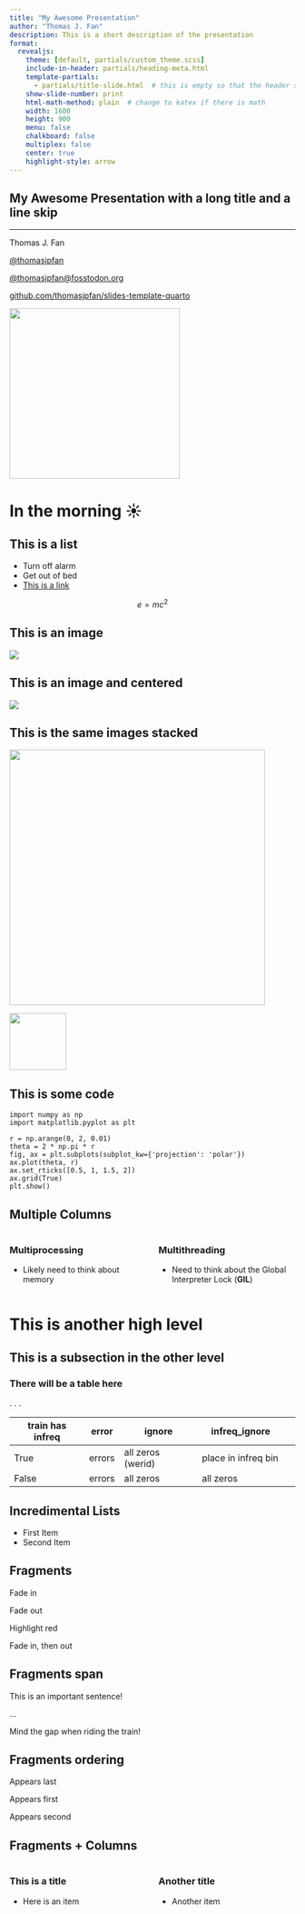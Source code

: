 ```yaml
---
title: "My Awesome Presentation"
author: "Thomas J. Fan"
description: This is a short description of the presentation
format:
  revealjs:
    theme: [default, partials/custom_theme.scss]
    include-in-header: partials/heading-meta.html
    template-partials:
      - partials/title-slide.html  # this is empty so that the header slide is defined below
    show-slide-number: print
    html-math-method: plain  # change to katex if there is math
    width: 1600
    height: 900
    menu: false
    chalkboard: false
    multiplex: false
    center: true
    highlight-style: arrow
---
```


<section class="header-slide">
<h2 class="title">My Awesome Presentation with a long title and a line skip</h2>

<hr></hr>
<p class="author">Thomas J. Fan</p>
<p><a href="https://www.github.com/thomasjpfan" class="icon"><i class="fa-brands fa-github" aria-label="github" target="_blank" rel="noopener"></i></a> <a href="https://www.&#64;twitter.com/thomasjpfan" class="icon"><i class="fa-brands fa-twitter" aria-label="twitter" target="_blank" rel="noopener"></i> </a> <a href="https://www.github.com/thomasjpfan" class="social-media" target="_blank" rel="noopener"> &#64;thomasjpfan</a></p>
<p><a href="https://fosstodon.org/@thomasjpfan" class="icon"><i class="fa-brands fa-mastodon" aria-label="mastodon" target="_blank" rel="noopener"></i> &#64;thomasjpfan&#64;fosstodon.org</a></p>
<p><a href="https://www.github.com/thomasjpfan/slides-template-quarto" class="talk-link">github.com/thomasjpfan/slides-template-quarto</a></p>
![](images/favicon_org.png){.absolute right=0 width=300 top=110}
</section>

# In the morning ☀️

## This is a list

- Turn off alarm
- Get out of bed
- [This is a link](https://github.com)

$$
e=mc^2
$$

## This is an image

![](images/favicon_org.png)

## This is an image and centered

![](images/favicon_org.png){fig-align="center"}

## This is the same images stacked

::: {.r-stack}
![](images/favicon_org.png){.fragment width="450"}

![](images/favicon_org.png){.fragment width="100" fig-aligned="center"}
:::

## This is some code

```.python
import numpy as np
import matplotlib.pyplot as plt

r = np.arange(0, 2, 0.01)
theta = 2 * np.pi * r
fig, ax = plt.subplots(subplot_kw={'projection': 'polar'})
ax.plot(theta, r)
ax.set_rticks([0.5, 1, 1.5, 2])
ax.grid(True)
plt.show()
```

## Multiple Columns

:::: {.columns}

::: {.column width="50%"}
### Multiprocessing
- Likely need to think about memory
:::

::: {.column width="50%"}

### Multithreading
- Need to think about the Global Interpreter Lock (**GIL**)
:::

::::

# This is another high level

## This is a subsection in the other level
### There will be a table here

. . .

| train has infreq | error  | ignore            | infreq_ignore       |   |
|------------------|--------|-------------------|---------------------|---|
| True             | errors | all zeros (werid) | place in infreq bin |   |
| False            | errors | all zeros         | all zeros           |   |


## Incredimental Lists

::: {.incremental}
- First Item
- Second Item
:::

## Fragments

::: {.fragment}
Fade in
:::

::: {.fragment .fade-out}
Fade out
:::

::: {.fragment .highlight-green}
Highlight red
:::

::: {.fragment .fade-in-then-out}
Fade in, then out
:::

## Fragments span

This is an [important sentence!]{.fragment .highlight-red}

...

Mind the [gap]{.fragment .fade-in} when riding the train!

## Fragments ordering

::: {.fragment fragment-index=3}
Appears last
:::

::: {.fragment fragment-index=1}
Appears first
:::

::: {.fragment fragment-index=2}
Appears second
:::


## Fragments + Columns

::::: {.columns}

:::: {.column width="50%"}
### This is a title
- Here is an item
::::

:::: {.column width="50%" .fragment}

### Another title
- Another item

::::

:::::
